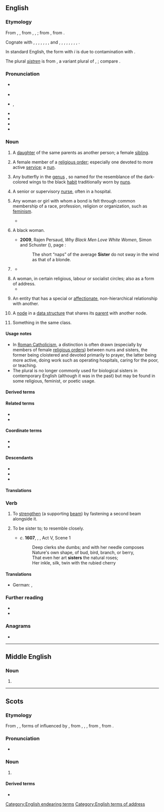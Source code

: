 {{also|Sister}}
==English==

===Etymology===
From {{inh|en|enm|sister}}, {{m|enm|suster}}, from {{inh|en|ang|swustor}}, {{m|ang|sweoster}}, {{m|ang|sweostor||sister, nun}}; from {{inh|en|gem-pro|*swestēr||sister}}, from {{inh|en|ine-pro|*swésōr||sister}}.

Cognate with {{cog|sco|sister}}, {{m|sco|syster||sister}}, {{cog|fy|sus}}, {{m|fy|suster||sister}}, {{cog|nl|zuster||sister}}, {{cog|de|Schwester||sister}}, {{cog|nb|søster||sister}}, {{cog|nn|-}} and {{cog|sv|syster||sister}}, {{cog|is|systir||sister}}, {{cog|got|𐍃𐍅𐌹𐍃𐍄𐌰𐍂||sister}}, {{cog|la|soror||sister}}, {{cog|ru|сестра́||sister}}, {{cog|lt|sesuo||sister}}, {{cog|sq|vajzë||girl, maiden}}, {{cog|sa|स्वसृ||sister|tr=svásṛ}}, {{cog|fa|خواهر||sister|tr=xâhar}}.

In standard English, the form with ''i'' is due to contamination with {{cog|non|systir||sister}}.

<!--Moved from [[sistren]].-->The plural ''[[sistren]]'' is from {{inh|en|enm|sistren}}, a variant plural of {{m|enm|sister}}, {{m|enm|suster|t=sister}}; compare {{m|en|brethren}}.

===Pronunciation===
* {{a|RP}} {{IPA|en|/ˈsɪs.tə/}}
* {{audio|en|En-uk-sister.ogg|Audio (UK)}}
* {{a|GA}} {{enPR|sĭs'tər}}, {{IPA|en|/ˈsɪs.tɚ/}}
* {{audio|en|en-us-sister.ogg|Audio (US)}}
* {{rhymes|en|ɪstə(r)|s=2}}
* {{homophones|en|cister}}
* {{hyphenation|en|sis|ter}}

===Noun===
{{en-noun|s|sistren|pl2qual=archaic in most senses}}

# A [[daughter]] of the same parents as another person; a female [[sibling]].
#: {{syn|en|sis|q1=slang}}
#: {{ant|en|brother}}
#: {{hyper|en|sibling}}
#: {{ux|en|My '''sister''' is always driving me crazy.}}
# A female member of a [[religious order]]; especially one devoted to more active [[service]]; {{lb|en|informally}} a [[nun]].
#: {{syn|en|nun}}
#: {{cot|en|brother|friar|frater}}
#: {{ux|en|Michelle left behind her bank job and became a '''sister''' at the local convent.}}
# Any butterfly in the [[genus]] {{taxlink|Adelpha|genus}}, so named for the resemblance of the dark-colored wings to the black [[habit]] traditionally worn by [[nun]]s.
# {{lb|en|British}} A senior or supervisory [[nurse]], often in a hospital.
#: {{syn|en|charge nurse}}
# Any woman or girl with whom a bond is felt through common membership of a race, profession, religion or organization, such as [[feminism]].
#: {{ux|en|Connie was very close to her friend Judy and considered her to be her '''sister'''.}}
#* {{quote-song|en|year=1985|artist={{w|Eurythmics}} and {{w|Aretha Franklin}}|album=Who’s Zoomin' Who?|title=Sisters Are Doin’ It for Themselves|passage='''Sisters''' are doing it for themselves / Standing on their own two feet}}
# {{lb|en|slang|sometimes|capitalized}} A black woman.
#* '''2009''', Rajen Persaud, ''Why Black Men Love White Women'', Simon and Schuster ({{ISBN|9781416595427}}), page {{gbooks|vxpSZbw6IwkC|171}}:
#*: The short “naps” of the average '''Sister''' do not sway in the wind as that of a blonde.
# {{lb|en|informal}} {{n-g|A form of address to a woman.}}
#: {{syn|en|darling|dear|love|lady|q4=US|miss|pet|q6=northern UK}}
#* {{quote-book|1=en|year=1932|year_published=1965|author=Delos W. Lovelace|authorlink=Delos W. Lovelace|title=[[w:King Kong (1933 film)|King Kong]]|page=13|passage="Listen, '''sister'''. I've got a job for you."}}
#: {{ux|en|What’s up, '''sister'''?}}
# A woman, in certain religious, labour or socialist circles; also as a form of address.
#* {{ux|en|Thank you, '''sister'''. I would like to thank the '''sister''' who just spoke.}}
# {{lb|en|attributively}} An entity that has a special or [[affectionate]], non-hierarchical relationship with another.
#: {{syn|en|affiliate|affiliated}}
#: {{ux|en|'''sister''' publication}}
#: {{ux|en|'''sister''' city}}
#: {{ux|en|'''sister''' projects}}
# {{lb|en|comptheory}} A [[node]] in a [[data structure]] that shares its [[parent]] with another node.
# {{lb|en|usually|attributively}} Something in the same class.
#: {{ux|en|'''sister''' ships}}
#: {{ux|en|'''sister''' facility}}

====Usage notes====
* In [[Roman Catholicism]], a distinction is often drawn (especially by members of female [[religious order]]s) between nuns and sisters, the former being cloistered and devoted primarily to prayer, the latter being more active, doing work such as operating hospitals, caring for the poor, or teaching.
* The plural {{m|en|sistren}} is no longer commonly used for biological sisters in contemporary English (although it was in the past) but may be found in some religious, feminist, or poetic usage.

====Derived terms====
{{col3|en
|big sister
|cister
|half-sister
|kid sister
|little sister
|Seven Sisters
|sis
|sissy
|sister city
|sister from another mister
|sisterhood
|sister-in-law
|sisterly
|sister ship
|stepsister
|weak sister
}}

====Related terms====
* {{l|en|sororal}}
* {{l|en|sistren}}

====Coordinate terms====
* {{l|en|brother}}
* {{l|en|brethren}}

====Descendants====
* {{desc|bor=1|afb|سِسْتَر|tr=sistər|t=female nurse}}
* {{desc|bor=1|ja|シスター|tr=shisutā}}
* {{desc|bor=1|ko|시스터}}

====Translations====
{{see translation subpage|Noun}}

===Verb===
{{en-verb}}

# {{lb|en|transitive|construction}} To [[strengthen]] (a supporting [[beam]]) by fastening a second beam alongside it.
#: {{ux|en|I’m trying to correct my sagging floor by '''sistering''' the joists.}}
# {{lb|en|obsolete|transitive}} To be sister to; to resemble closely.
#* ''c''. '''1607''', {{w|William Shakespeare}}, ''{{w|Pericles, Prince of Tyre}}'', Act V, Scene 1
#*: Deep clerks she dumbs; and with her needle composes
#*: Nature's own shape, of bud, bird, branch, or berry,
#*: That even her art '''sisters''' the natural roses;
#*: Her inkle, silk, twin with the rubied cherry

====Translations====
{{trans-top|strengthen by fastening a second beam alongside}}
* German: {{t|de|aufdoppeln}}, {{t+|de|verstärken}}
{{trans-mid}}
{{trans-bottom}}

{{trans-top|to resemble closely}}
{{trans-mid}}
{{trans-bottom}}

===Further reading===
* {{projectlink|wikipedia|Sister (disambiguation)}}
* {{Wikisource1911Enc Citation|sister}}

===Anagrams===
* {{anagrams|en|a=eirsst|Istres|Reists|reists|resist|resits|restis|risest}}

[[Category:English endearing terms]]
[[Category:English terms of address]]
{{C|en|Female family members|Nymphalid butterflies}}
{{cln|en|nouns with irregular plurals}}

----

==Middle English==

===Noun===
{{head|enm|noun}}

# {{alt form|enm|suster}}

----

==Scots==

===Etymology===
From {{inh|sco|enm|sister}}, {{m|enm|syster}}, forms of {{m|enm|suster}} influenced by {{cog|non|systir}}, from {{inh|sco|ang|sweostor}}, {{m|ang|swustor}}, {{m|ang|sweoster}}, from {{inh|sco|gem-pro|*swestēr}}, from {{inh|sco|ine-pro|*swésōr}}.

===Pronunciation===
* {{IPA|sco|[ˈsɪstər]}}

===Noun===
{{sco-noun|pl=sisteris}}

# {{l|en|sister}}

====Derived terms====
* {{l|sco|guid-sister}}

{{topics|sco|Family|Female}}
